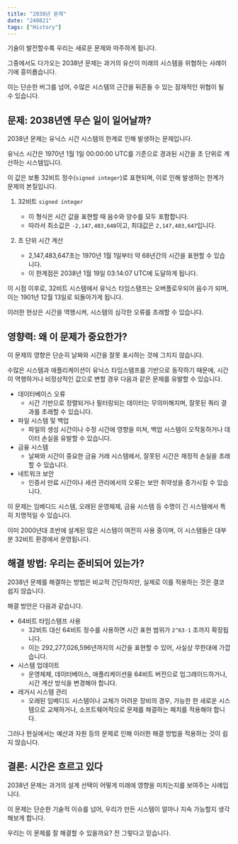 ```yaml
---
title: "2038년 문제"
date: "240821"
tags: ["History"]
---
```


기술이 발전할수록 우리는 새로운 문제와 마주하게 됩니다.

그중에서도 다가오는 2038년 문제는 과거의 유산이 미래의 시스템을 위협하는 사례이기에 흥미롭습니다.

이는 단순한 버그를 넘어, 수많은 시스템의 근간을 뒤흔들 수 있는 잠재적인 위협이 될 수 있습니다.

## 문제: 2038년엔 무슨 일이 일어날까?

2038년 문제는 유닉스 시간 시스템의 한계로 인해 발생하는 문제입니다.

유닉스 시간은 1970년 1월 1일 00:00:00 UTC를 기준으로 경과된 시간을 초 단위로 계산하는 시스템입니다.

이 값은 보통 32비트 정수(`signed integer`)로 표현되며, 이로 인해 발생하는 한계가 문제의 본질입니다.

1. 32비트 `signed integer`

   - 이 형식은 시간 값을 표현할 때 음수와 양수를 모두 포함합니다.
   - 따라서 최소값은 `-2,147,483,648`이고, 최대값은 `2,147,483,647`입니다.

2. 초 단위 시간 계산
   - 2,147,483,647초는 1970년 1월 1일부터 약 68년간의 시간을 표현할 수 있습니다.
   - 이 한계점은 2038년 1월 19일 03:14:07 UTC에 도달하게 됩니다.

이 시점 이후로, 32비트 시스템에서 유닉스 타임스탬프는 오버플로우되어 음수가 되며, 이는 1901년 12월 13일로 되돌아가게 됩니다.

이러한 현상은 시간을 역행시켜, 시스템의 심각한 오류를 초래할 수 있습니다.

## 영향력: 왜 이 문제가 중요한가?

이 문제의 영향은 단순히 날짜와 시간을 잘못 표시하는 것에 그치지 않습니다.

수많은 시스템과 애플리케이션이 유닉스 타임스탬프를 기반으로 동작하기 때문에, 시간이 역행하거나 비정상적인 값으로 변할 경우 다음과 같은 문제를 유발할 수 있습니다.

- 데이터베이스 오류
  - 시간 기반으로 정렬되거나 필터링되는 데이터는 무의미해지며, 잘못된 쿼리 결과를 초래할 수 있습니다.
- 파일 시스템 및 백업
  - 파일의 생성 시간이나 수정 시간에 영향을 미쳐, 백업 시스템이 오작동하거나 데이터 손실을 유발할 수 있습니다.
- 금융 시스템
  - 날짜와 시간이 중요한 금융 거래 시스템에서, 잘못된 시간은 재정적 손실을 초래할 수 있습니다.
- 네트워크 보안
  - 인증서 만료 시간이나 세션 관리에서의 오류는 보안 취약성을 증가시킬 수 있습니다.

이 문제는 임베디드 시스템, 오래된 운영체제, 금융 시스템 등 수명이 긴 시스템에서 특히 치명적일 수 있습니다.

이미 2000년대 초반에 설계된 많은 시스템이 여전히 사용 중이며, 이 시스템들은 대부분 32비트 환경에서 운영됩니다.

## 해결 방법: 우리는 준비되어 있는가?

2038년 문제를 해결하는 방법은 비교적 간단하지만, 실제로 이를 적용하는 것은 결코 쉽지 않습니다.

해결 방안은 다음과 같습니다.

- 64비트 타임스탬프 사용
  - 32비트 대신 64비트 정수를 사용하면 시간 표현 범위가 `2^63-1` 초까지 확장됩니다.
  - 이는 292,277,026,596년까지의 시간을 표현할 수 있어, 사실상 무한대에 가깝습니다.
- 시스템 업데이트
  - 운영체제, 데이터베이스, 애플리케이션을 64비트 버전으로 업그레이드하거나, 시간 계산 방식을 변경해야 합니다.
- 레거시 시스템 관리
  - 오래된 임베디드 시스템이나 교체가 어려운 장비의 경우, 가능한 한 새로운 시스템으로 교체하거나, 소프트웨어적으로 문제를 해결하는 패치를 적용해야 합니다.

그러나 현실에서는 예산과 자원 등의 문제로 인해 이러한 해결 방법을 적용하는 것이 쉽지 않습니다.

## 결론: 시간은 흐르고 있다

2038년 문제는 과거의 설계 선택이 어떻게 미래에 영향을 미치는지를 보여주는 사례입니다.

이 문제는 단순한 기술적 이슈를 넘어, 우리가 만든 시스템이 얼마나 지속 가능할지 생각해보게 합니다.

우리는 이 문제를 잘 해결할 수 있을까요? 전 그렇다고 믿습니다.
